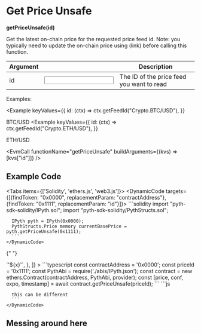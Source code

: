 
# Get Price Unsafe

**getPriceUnsafe(id)**

Get the latest on-chain price for the requested price feed id.
Note: you typically need to update the on-chain price using (link) before calling this function.

| Argument                                 |                   | Description                               |
| ---------------------------------------- | ----------------- | ----------------------------------------- |
| <Arg required={true} type="hex">id</Arg> | <Input id="id" /> | The ID of the price feed you want to read |

Examples:

<Example
  keyValues={{
    id: (ctx) => ctx.getFeedId("Crypto.BTC/USD"),
  }}
>
  BTC/USD
</Example>
<Example
  keyValues={{
    id: (ctx) => ctx.getFeedId("Crypto.ETH/USD"),
  }}
>
  ETH/USD
</Example>

<EvmCall functionName="getPriceUnsafe" buildArguments={(kvs) => [kvs["id"]]} />

## Example Code

<Tabs items={['Solidity', 'ethers.js', 'web3.js']}>
  <Tab>
    <DynamicCode targets={[{findToken: "0x0000", replacementParam: "contractAddress"}, {findToken: "0x1111", replacementParam: "id"}]}>
      ```solidity
      import "pyth-sdk-solidity/IPyth.sol";
      import "pyth-sdk-solidity/PythStructs.sol";

      IPyth pyth = IPyth(0x0000);
      PythStructs.Price memory currentBasePrice = pyth.getPriceUnsafe(0x1111);
      ```
    </DynamicCode>

  </Tab>

{" "}

<Tab>
  <DynamicCode
    targets={[
      {
        findToken: "'0x1111'",
        replacementParam: "id",
        transform: (x) => `'${x}'`,
      },
    ]}
  >
    ```typescript const contractAddress = '0x0000'; const priceId = '0x1111';
    const PythAbi = require('./abis/IPyth.json'); const contract = new
    ethers.Contract(contractAddress, PythAbi, provider); const [price, conf,
    expo, timestamp] = await contract.getPriceUnsafe(priceId); ```
  </DynamicCode>
</Tab>

  <Tab>
    <DynamicCode targets={[{findToken: "0x1111", replacementParam: "id"}]}>
      ```js

      this can be different
      ```
    </DynamicCode>

  </Tab>
</Tabs>

## Messing around here

<DisplayKeyValueStore />

